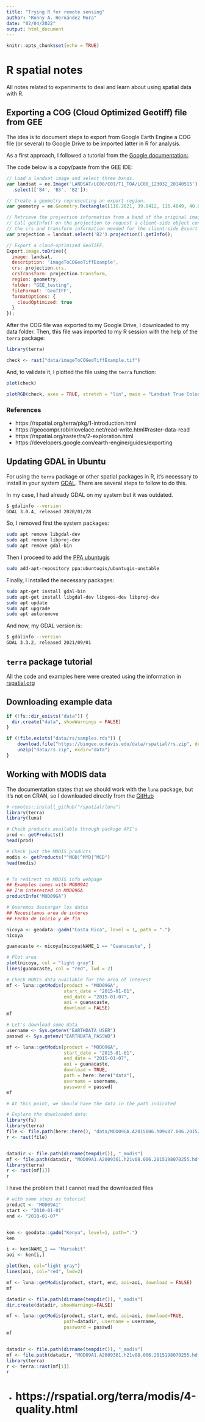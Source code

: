 ```yaml
---
title: "Trying R for remote sensing"
author: "Ronny A. Hernández Mora"
date: "02/04/2022"
output: html_document
---
```


```r
knitr::opts_chunk$set(echo = TRUE)
```

# R spatial notes

All notes related to experiments to deal and learn about using spatial data
with R.

## Exporting a COG (Cloud Optimized Geotiff) file from GEE

The idea is to document steps to export from Google Earth Engine a COG file
(or several) to Google Drive to be imported latter in R for analysis. 

As a first approach, I followed a tutorial from the [Google documentation:](https://developers.google.com/earth-engine/guides/exporting).

The code below is a copy/paste from the GEE IDE:

```js
// Load a landsat image and select three bands.
var landsat = ee.Image('LANDSAT/LC08/C01/T1_TOA/LC08_123032_20140515')
  .select(['B4', 'B3', 'B2']);

// Create a geometry representing an export region.
var geometry = ee.Geometry.Rectangle([116.2621, 39.8412, 116.4849, 40.01236]);

// Retrieve the projection information from a band of the original image.
// Call getInfo() on the projection to request a client-side object containing
// the crs and transform information needed for the client-side Export function.
var projection = landsat.select('B2').projection().getInfo();

// Export a cloud-optimized GeoTIFF.
Export.image.toDrive({
  image: landsat,
  description: 'imageToCOGeoTiffExample',
  crs: projection.crs,
  crsTransform: projection.transform,
  region: geometry,
  folder: "GEE_testing",
  fileFormat: 'GeoTIFF',
  formatOptions: {
    cloudOptimized: true
  }
});
```

After the COG file was exported to my Google Drive, I downloaded to my data
folder. Then, this file was imported to my R session with the help of the `terra`
package:

```r
library(terra)

check <- rast("data/imageToCOGeoTiffExample.tif")
```

And, to validate it, I plotted the file using the `terra` function:

```r
plot(check)

plotRGB(check, axes = TRUE, stretch = "lin", main = "Landsat True Color Composite")
```

### References

 - https://rspatial.org/terra/pkg/1-introduction.html
 - https://geocompr.robinlovelace.net/read-write.html#raster-data-read
 - https://rspatial.org/raster/rs/2-exploration.html
 - https://developers.google.com/earth-engine/guides/exporting
 

## Updating GDAL in Ubuntu

For using the `terra` package or other spatial packages in R, it's necessary
to install in your system [GDAL](https://gdal.org/index.html). There are
several steps to follow to do this.

In my case, I had already GDAL on my system but it was outdated.

```bash
$ gdalinfo --version
GDAL 3.0.4, released 2020/01/28
```

So, I removed first the system packages:

```bash
sudo apt remove libgdal-dev
sudo apt remove libproj-dev
sudo apt remove gdal-bin
```

Then I proceed to add the [PPA ubuntugis](https://launchpad.net/~ubuntugis/+archive/ubuntu/ppa)

```bash
sudo add-apt-repository ppa:ubuntugis/ubuntugis-unstable
```

Finally, I installed the necessary packages:

```bash
sudo apt-get install gdal-bin
sudo apt-get install libgdal-dev libgeos-dev libproj-dev 
sudo apt update
sudo apt upgrade
sudo apt autoremove
```

And now, my GDAL version is:

```bash
$ gdalinfo --version
GDAL 3.3.2, released 2021/09/01
```


## `terra` package tutorial

All the code and examples here were created using the information in 
[rspatial.org](https://rspatial.org/terra/rs/1-introduction.html)

## Downloading example data

```r
if (!fs::dir_exists("data")) {
  dir.create("data", showWarnings = FALSE)
}

if (!file.exists("data/rs/samples.rds")) {
    download.file("https://biogeo.ucdavis.edu/data/rspatial/rs.zip", dest = "data/rs.zip")
    unzip("data/rs.zip", exdir="data")
}
```


## Working with MODIS data

The documentation states that we should work with the `luna` package, but it's
not on CRAN, so I downloaded directly from the [GitHub](https://github.com/rspatial/luna)

```r
# remotes::install_github("rspatial/luna")
library(terra)
library(luna)

# Check products available through package API's
prod <- getProducts()
head(prod)

# Check just the MODIS products
modis <- getProducts("^MOD|^MYD|^MCD")
head(modis)


# To redirect to MODIS info webpage
## Examples comes with MOD09A1
## I'm interested in MOD09GA
productInfo("MOD09GA")

# Queremos descargar los datos
## Necesitamos area de interes
## Fecha de inicio y de fin

nicoya <- geodata::gadm("Costa Rica", level = 1, path = ".")
nicoya

guanacaste <- nicoya[nicoya$NAME_1 == "Guanacaste", ] 

# Plot area
plot(nicoya, col = "light gray")
lines(guanacaste, col = "red", lwd = 2)

# Check MODIS data available for the area of interest
mf <- luna::getModis(product = "MOD09GA", 
                     start_date = "2015-01-01", 
                     end_date = "2015-01-07", 
                     aoi = guanacaste,
                     download = FALSE)
mf

# Let's download some data
username <- Sys.getenv("EARTHDATA_USER")
passwd <- Sys.getenv("EARTHDATA_PASSWD")

mf <- luna::getModis(product = "MOD09GA", 
                     start_date = "2015-01-01", 
                     end_date = "2015-01-07", 
                     aoi = guanacaste,
                     download = TRUE,
                     path = here::here("data"),
                     username = username,
                     password = passwd)
mf

# At this point, we should have the data in the path indicated

# Explore the downloaded data:
library(fs)
library(terra)
file <- file.path(here::here(), "data/MOD09GA.A2015006.h09v07.006.2015295062629.hdf")
r <- rast(file)


datadir <- file.path(dirname(tempdir()), "_modis")
mf <- file.path(datadir, "MOD09A1.A2009361.h21v08.006.2015198070255.hdf")
library(terra)
r <- rast(mf[1])
r
```

I have the problem that I cannot read the downloaded files

```r
# with same steps as tutorial
product <- "MOD09A1"
start <- "2010-01-01"
end <- "2010-01-07"


ken <- geodata::gadm("Kenya", level=1, path=".")
ken

i <- ken$NAME_1 == "Marsabit"
aoi <- ken[i,]

plot(ken, col="light gray")
lines(aoi, col="red", lwd=2)

mf <- luna::getModis(product, start, end, aoi=aoi, download = FALSE)
mf

datadir <- file.path(dirname(tempdir()), "_modis")
dir.create(datadir, showWarnings=FALSE)

mf <- luna::getModis(product, start, end, aoi=aoi, download=TRUE,
                     path=datadir, username = username,
                     password = passwd)
mf


datadir <- file.path(dirname(tempdir()), "_modis")
mf <- file.path(datadir, "MOD09A1.A2009361.h21v08.006.2015198070255.hdf")
library(terra)
r <- terra::rast(mf[1])
r
```

- # https://rspatial.org/terra/modis/4-quality.html















